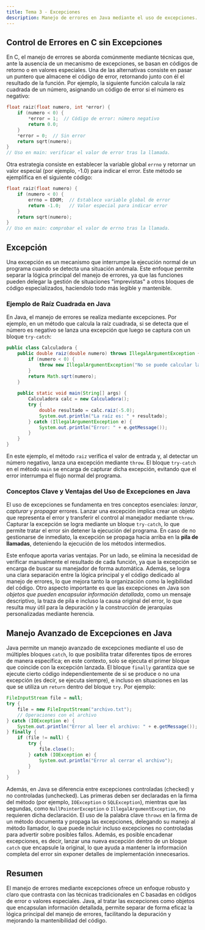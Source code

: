 ```yaml
---
title: Tema 3 - Excepciones  
description: Manejo de errores en Java mediante el uso de excepciones.
---
```


## Control de Errores en C sin Excepciones

En C, el manejo de errores se aborda comúnmente mediante técnicas que, ante la ausencia de un mecanismo de excepciones, se basan en códigos de retorno o en valores especiales. Una de las alternativas consiste en pasar un puntero que almacene el código de error, retornando junto con él el resultado de la función. 
Por ejemplo, la siguiente función calcula la raíz cuadrada de un número, asignando un código de error si el número es negativo:

```c frame="terminal"
float raiz(float numero, int *error) {
    if (numero < 0) {
        *error = 1;  // Código de error: número negativo
        return 0.0;
    }
    *error = 0;  // Sin error
    return sqrt(numero);
}
// Uso en main: verificar el valor de error tras la llamada.
```

Otra estrategia consiste en establecer la variable global `errno` y retornar un valor especial (por ejemplo, -1.0) para indicar el error. Este método se ejemplifica en el siguiente código:

```c frame="terminal"
float raiz(float numero) {
    if (numero < 0) {
        errno = EDOM;  // Establece variable global de error
        return -1.0;   // Valor especial para indicar error
    }
    return sqrt(numero);
}
// Uso en main: comprobar el valor de errno tras la llamada.
```


## Excepción

Una excepción es un mecanismo que interrumpe la ejecución normal de un programa cuando se detecta una situación anómala. Este enfoque permite separar la lógica principal del manejo de errores, ya que las funciones pueden delegar la gestión de situaciones "imprevistas" a otros bloques de código especializados, haciendolo todo más legible y mantenible.

### Ejemplo de Raíz Cuadrada en Java

En Java, el manejo de errores se realiza mediante excepciones. Por ejemplo, en un método que calcula la raíz cuadrada, si se detecta que el número es negativo se lanza una excepción que luego se captura con un bloque `try-catch`:

```java title="Calculadora.java" frame="terminal"
public class Calculadora {
    public double raiz(double numero) throws IllegalArgumentException {
        if (numero < 0) {
            throw new IllegalArgumentException("No se puede calcular la raíz de un número negativo");
        }
        return Math.sqrt(numero);
    }
    
    public static void main(String[] args) {
        Calculadora calc = new Calculadora();
        try {
            double resultado = calc.raiz(-5.0);
            System.out.println("La raíz es: " + resultado);
        } catch (IllegalArgumentException e) {
            System.out.println("Error: " + e.getMessage());
        }
    }
}
```

En este ejemplo, el método `raiz` verifica el valor de entrada y, al detectar un número negativo, lanza una excepción mediante `throw`. El bloque `try-catch` en el método `main` se encarga de capturar dicha excepción, evitando que el error interrumpa el flujo normal del programa.

### Conceptos Clave y Ventajas del Uso de Excepciones en Java

El uso de excepciones se fundamenta en tres conceptos esenciales: *lanzar*, *capturar* y *propagar* errores. Lanzar una excepción implica crear un objeto que representa el error y transferir el control al manejador mediante `throw`. Capturar la excepción se logra mediante un bloque `try-catch`, lo que permite tratar el error sin detener la ejecución del programa. En caso de no gestionarse de inmediato, la excepción se propaga hacia arriba en la **pila de llamadas**, deteniendo la ejecución de los métodos intermedios.

Este enfoque aporta varias ventajas. Por un lado, se elimina la necesidad de verificar manualmente el resultado de cada función, ya que la excepción se encarga de buscar su manejador de forma automática. Además, se logra una clara separación entre la lógica principal y el código dedicado al manejo de errores, lo que mejora tanto la organización como la legibilidad del código. Otro aspecto importante es que las excepciones en Java son *objetos que pueden encapsular información detallada*, como un mensaje descriptivo, la traza de pila e incluso la causa original del error, lo que resulta muy útil para la depuración y la construcción de jerarquías personalizadas mediante herencia.

## Manejo Avanzado de Excepciones en Java

Java permite un manejo avanzado de excepciones mediante el uso de múltiples bloques `catch`, lo que posibilita tratar diferentes tipos de errores de manera específica; en este contexto, solo se ejecuta el primer bloque que coincide con la excepción lanzada. El bloque `finally` garantiza que se ejecute cierto código independientemente de si se produce o no una excepción (es decir, se ejecuta siempre), e incluso en situaciones en las que se utiliza un `return` dentro del bloque `try`. Por ejemplo:

```java title="LecturaArchivo.java" frame="terminal"
FileInputStream file = null;
try {
    file = new FileInputStream("archivo.txt");
    // Operaciones con el archivo
} catch (IOException e) {
    System.out.println("Error al leer el archivo: " + e.getMessage());
} finally {
    if (file != null) {
        try {
            file.close();
        } catch (IOException e) {
            System.out.println("Error al cerrar el archivo");
        }
    }
}
```

Además, en Java se diferencia entre excepciones controladas (checked) y no controladas (unchecked). Las primeras deben ser declaradas en la firma del método (por ejemplo, `IOException` o `SQLException`), mientras que las segundas, como `NullPointerException` o `IllegalArgumentException`, no requieren dicha declaración. El uso de la palabra clave `throws` en la firma de un método documenta y propaga las excepciones, delegando su manejo al método llamador, lo que puede incluir incluso excepciones no controladas para advertir sobre posibles fallos. Además, es posible encadenar excepciones, es decir, lanzar una nueva excepción dentro de un bloque `catch` que encapsule la original, lo que ayuda a mantener la información completa del error sin exponer detalles de implementación innecesarios.

## Resumen

El manejo de errores mediante excepciones ofrece un enfoque robusto y claro que contrasta con las técnicas tradicionales en C basadas en códigos de error o valores especiales. Java, al tratar las excepciones como objetos que encapsulan información detallada, permite separar de forma eficaz la lógica principal del manejo de errores, facilitando la depuración y mejorando la mantenibilidad del código.